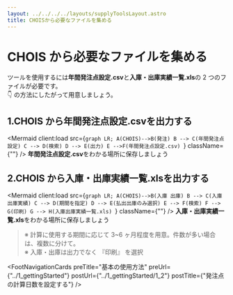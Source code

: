 ```yaml
---
layout: ../../../../layouts/supplyToolsLayout.astro
title: CHOISから必要なファイルを集める
---
```



# CHOIS から必要なファイルを集める

ツールを使用するには**年間発注点設定.csv**と**入庫・出庫実績一覧.xls**の 2 つのファイルが必要です。  
👇 の方法にしたがって用意しましょう。

## 1.CHOIS から**年間発注点設定.csv**を出力する

<Mermaid
  client:load
  src={`graph LR;
A(CHOIS)-->B(発注)
B --> C(年間発注点設定)
C --> D(検索)
D --> E(出力)
E -->F(年間発注点設定.csv)
`}
  className={""}
/>
**年間発注点設定.csv**をわかる場所に保存しましょう

## 2.CHOIS から**入庫・出庫実績一覧.xls**を出力する

<Mermaid
  client:load
  src={`graph LR;
A(CHOIS)-->B(入庫 出庫)
B --> C(入庫出庫実績)
C --> D(期間を指定)
D --> E(払出出庫のみ選択)
E --> F(検索)
F --> G(印刷)
G --> H(入庫出庫実績一覧.xls)
`}
  className={""}
/>
**入庫・出庫実績一覧.xls**をわかる場所に保存しましょう

> ※ 計算に使用する期間に応じて 3~6 ヶ月程度を用意。件数が多い場合は、複数に分けて。  
> ※ 入庫・出庫は出力でなく 『印刷』 を選択

<FootNavigationCards
  preTitle="基本の使用方法"
  preUrl={"../1_gettingStarted"}
  postUrl={"../1_gettingStarted/1_2"}
  postTitle={"発注点の計算日数を設定する"}
/>
